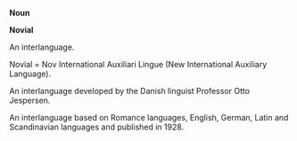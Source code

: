 '''Noun'''

'''Novial'''

An interlanguage. 

Novial = Nov International Auxiliari Lingue 
(New International Auxiliary Language).

An interlanguage developed by the Danish linguist Professor Otto Jespersen.

An interlanguage based on Romance languages, English, German, Latin and Scandinavian languages and published in 1928.